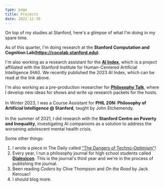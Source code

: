 ```yaml
---
type: page
title: Projects
date: 2022-12-30
---
```


On top of my studies at Stanford, here's a glimpse of what I'm doing in my spare time.

As of this quarter, I'm doing research at the **Stanford Computation and Cognition Lab(https://cocolab.stanford.edu)**.

I'm also working as a research assistant for the **[AI Index](https://aiindex.stanford.edu/)**, which is a project affiliated with the Stanford Institute for Human-Centered Artificial Intelligence (HAI). We recently published the 2023 AI Index, which can be read at the link above.

I'm also working as a pre-production researcher for **[Philosophy Talk](https://www.philosophytalk.org/)**, where I develop new ideas for shows and write up research packets for the hosts.\
\
In Winter 2023, I was a Course Assistant for **PHIL 20N: Philosophy of Artificial Intelligence @ Stanford**, taught by John Etchemendy.\
\
In the summer of 2021, I did research with the **Stanford Centre on Poverty and Inequality**, investigating AI companions as a solution to address the worsening adolescent mental health crisis.


Some other things:
1. I wrote a piece in The Daily called ["The Dangers of Techno-Optimism"](https://stanforddaily.com/2022/11/29/opinion-the-dangers-of-techno-optimism/)!
2. Every year, I run a philosophy journal for high school students called **[Dialexicon](https://www.dialexicon.org/)**. This is the journal's third year and we're in the process of publishing the journal.
3. Been reading *Coders* by Clive Thompson and *On the Road* by Jack Kerouac!
4. I should blog more.
